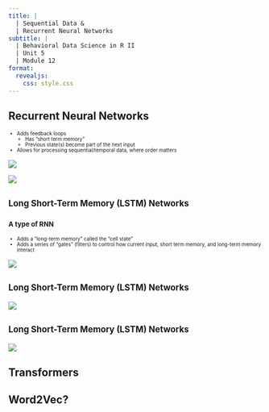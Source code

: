 ```yaml
---
title: |
  | Sequential Data &
  | Recurrent Neural Networks
subtitle: | 
  | Behavioral Data Science in R II
  | Unit 5
  | Module 12
format: 
  revealjs:
    css: style.css
---
```


## Recurrent Neural Networks

:::{style="font-size:70%;"}
- Adds feedback loops 
  - Has "short term memory"
  - Previous state(s) become part of the next input
- Allows for processing sequential/temporal data, where order matters

:::

:::{.r-stack}

::::{.fragment .fade-out fragment-index=1}
![](../imgs/rnn-vs-fnn.png)
::::

::::{.fragment fragment-index=1}
![](../imgs/rnn-vs-fnn2.png)
::::
:::

## [Long Short-Term Memory (LSTM) Networks]{style="font-size:80%;"}
### [A type of RNN]{style="font-size:80%;"}

:::{style="font-size:70%;"}
- Adds a "long-term memory" called the "cell state"
- Adds a series of "gates" (filters) to control how current input, short term memory, and long-term memory interact

:::

![](../imgs/LSTM.webp)

## [Long Short-Term Memory (LSTM) Networks]{style="font-size:80%;"}

![](../imgs/unrolledlstm.webp)

## [Long Short-Term Memory (LSTM) Networks]{style="font-size:80%;"}

![](../imgs/lstm2.webp)

## Transformers

## Word2Vec?

